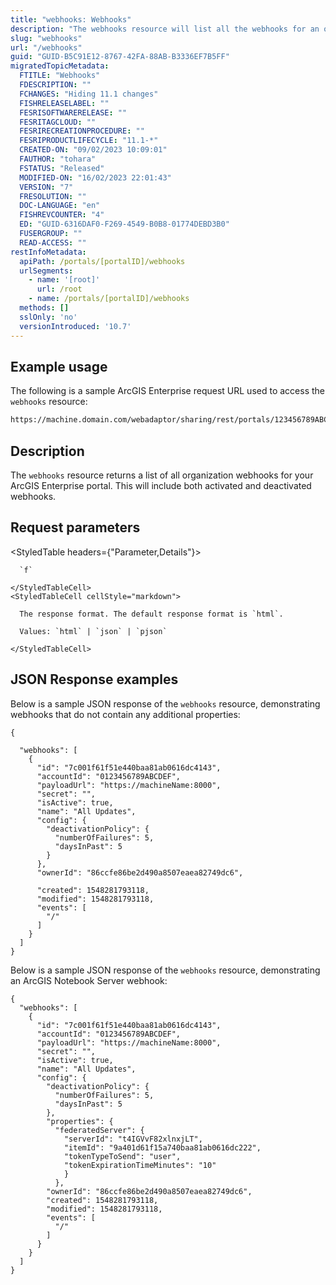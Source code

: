 ```yaml
---
title: "webhooks: Webhooks"
description: "The webhooks resource will list all the webhooks for an organization. This will include both activated and deactivated webhooks."
slug: "webhooks"
url: "/webhooks"
guid: "GUID-B5C91E12-8767-42FA-88AB-B3336EF7B5FF"
migratedTopicMetadata:
  FTITLE: "Webhooks"
  FDESCRIPTION: ""
  FCHANGES: "Hiding 11.1 changes"
  FISHRELEASELABEL: ""
  FESRISOFTWARERELEASE: ""
  FESRITAGCLOUD: ""
  FESRIRECREATIONPROCEDURE: ""
  FESRIPRODUCTLIFECYCLE: "11.1-*"
  CREATED-ON: "09/02/2023 10:09:01"
  FAUTHOR: "tohara"
  FSTATUS: "Released"
  MODIFIED-ON: "16/02/2023 22:01:43"
  VERSION: "7"
  FRESOLUTION: ""
  DOC-LANGUAGE: "en"
  FISHREVCOUNTER: "4"
  ED: "GUID-6316DAF0-F269-4549-B0B8-01774DEBD3B0"
  FUSERGROUP: ""
  READ-ACCESS: ""
restInfoMetadata:
  apiPath: /portals/[portalID]/webhooks
  urlSegments:
    - name: '[root]'
      url: /root
    - name: /portals/[portalID]/webhooks
  methods: []
  sslOnly: 'no'
  versionIntroduced: '10.7'
---
```


## Example usage

The following is a sample ArcGIS Enterprise request URL used to access the `webhooks` resource:

```markdown
https://machine.domain.com/webadaptor/sharing/rest/portals/123456789ABCDEF/webhooks?f=pjson
```

## Description

The `webhooks` resource returns a list of all organization webhooks for your ArcGIS Enterprise portal. This will include both activated and deactivated webhooks. 


## Request parameters

<StyledTable headers={"Parameter,Details"}>
  <StyledTableRow>
    <StyledTableCell cellStyle="markdown">

      `f` 

    </StyledTableCell>
    <StyledTableCell cellStyle="markdown">

      The response format. The default response format is `html`.

      Values: `html` | `json` | `pjson`

    </StyledTableCell>
  </StyledTableRow>
</StyledTable>


## JSON Response examples

Below is a sample JSON response of the `webhooks` resource, demonstrating webhooks that do not contain any additional properties:

```other
{

  "webhooks": [
    {
      "id": "7c001f61f51e440baa81ab0616dc4143",
      "accountId": "0123456789ABCDEF",
      "payloadUrl": "https://machineName:8000",
      "secret": "",
      "isActive": true,
      "name": "All Updates",
      "config": {
        "deactivationPolicy": {
          "numberOfFailures": 5,
          "daysInPast": 5
        }
      },
      "ownerId": "86ccfe86be2d490a8507eaea82749dc6",
      
      "created": 1548281793118,
      "modified": 1548281793118,
      "events": [
        "/"
      ]
    }
  ]
}
```

Below is a sample JSON response of the `webhooks` resource, demonstrating an ArcGIS Notebook Server webhook:

```other
{
  "webhooks": [
    {
      "id": "7c001f61f51e440baa81ab0616dc4143",
      "accountId": "0123456789ABCDEF",
      "payloadUrl": "https://machineName:8000",
      "secret": "",
      "isActive": true,
      "name": "All Updates",
      "config": {
        "deactivationPolicy": {
          "numberOfFailures": 5,
          "daysInPast": 5
        },
        "properties": {
          "federatedServer": {
  	        "serverId": "t4IGVvF82xlnxjLT",
  	        "itemId": "9a401d61f15a740baa81ab0616dc222",
  	        "tokenTypeToSend": "user",
  	        "tokenExpirationTimeMinutes": "10"
            }
          },
        "ownerId": "86ccfe86be2d490a8507eaea82749dc6",
        "created": 1548281793118,
        "modified": 1548281793118,
        "events": [
          "/"
        ]
      }
    }
  ]
}
```

 
